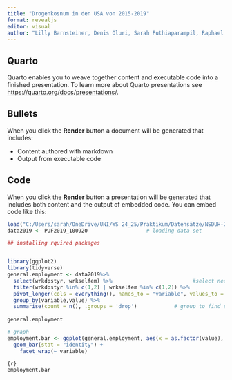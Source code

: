 ```yaml
---
title: "Drogenkosnum in den USA von 2015-2019"
format: revealjs
editor: visual
author: "Lilly Barnsteiner, Denis Oluri, Sarah Puthiaparampil, Raphael Schneider"
---
```


## Quarto

Quarto enables you to weave together content and executable code into a finished presentation. To learn more about Quarto presentations see <https://quarto.org/docs/presentations/>.

## Bullets

When you click the **Render** button a document will be generated that includes:

-   Content authored with markdown
-   Output from executable code

## Code

When you click the **Render** button a presentation will be generated that includes both content and the output of embedded code. You can embed code like this:

```r
load("C:/Users/sarah/OneDrive/UNI/WS 24_25/Praktikum/Datensätze/NSDUH-2019-DS0001-bndl-data-r/NSDUH_2019.RData")
data2019 <- PUF2019_100920                   # loading data set

## installing rquired packages


library(ggplot2)
library(tidyverse)
general.employment <- data2019%>%
  select(wrkdpstyr, wrkselfem) %>%                          #select needed variables
  filter(wrkdpstyr %in% c(1,2) | wrkselfem %in% c(1,2)) %>%
  pivot_longer(cols = everything(), names_to = "variable", values_to = "value") %>% #rearange table to fit values for barplot
  group_by(variable,value) %>%
  summarise(count = n(), .groups = 'drop')            # group to find summarized values for the bar
  
general.employment

# graph
employment.bar <- ggplot(general.employment, aes(x = as.factor(value), y = count, fill = as.factor(value)))+
  geom_bar(stat = "identity") +
    facet_wrap(~ variable)

{r}
employment.bar
```
